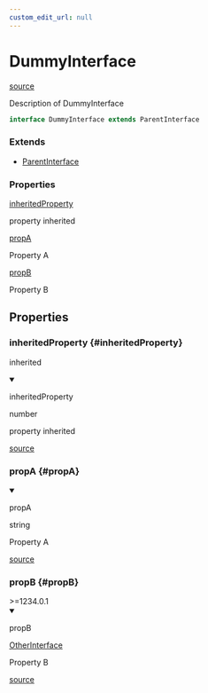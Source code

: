 ```yaml
---
custom_edit_url: null
---
```


# DummyInterface
<div className="doc-side">
<div className="doc-main-source">

[source](https://github.com/naver/typedoc-to-mdx/blob/0200f05/dummy-project/interface/DummyInterface.ts#L8)

</div>
</div>

<div className="doc-subtitle">

Description of DummyInterface

</div>

```ts
interface DummyInterface extends ParentInterface
```

<h3>Extends</h3>

- [ParentInterface](ParentInterface)

<div className="doc-summary doc-properties">
<h3 className="doc-summary-title">Properties</h3>
<div className="doc-summary-item">
<div className="doc-summary-name"><a href="#inheritedProperty">inheritedProperty</a></div>
<div className="doc-summary-desc">

property inherited

</div>
</div>
<div className="doc-summary-item">
<div className="doc-summary-name"><a href="#propA">propA</a></div>
<div className="doc-summary-desc">

Property A

</div>
</div>
<div className="doc-summary-item">
<div className="doc-summary-name"><a href="#propB">propB</a></div>
<div className="doc-summary-desc">

Property B

</div>
</div>
</div>

## Properties

<div className="doc-header-hidden">

### inheritedProperty {#inheritedProperty}

</div>

<span className="badge badge--warning">inherited</span>

<div className="doc-entry">

<details open className="doc-property">

<summary className="doc-member">

<span className="doc-name">inheritedProperty</span>

<span className="doc-type">

number

</span>

</summary>

<div className="doc-desc">

property inherited

</div>

</details>

<div className="doc-source">

[source](https://github.com/naver/typedoc-to-mdx/blob/0200f05/dummy-project/interface/ParentInterface.ts#L10)

</div>

</div>

<div className="doc-header-hidden">

### propA {#propA}

</div>

<div className="doc-entry">

<details open className="doc-property">

<summary className="doc-member">

<span className="doc-name">propA</span>

<span className="doc-type">

string

</span>

</summary>

<div className="doc-desc">

Property A

</div>

</details>

<div className="doc-source">

[source](https://github.com/naver/typedoc-to-mdx/blob/0200f05/dummy-project/interface/DummyInterface.ts#L13)

</div>

</div>

<div className="doc-header-hidden">

### propB {#propB}

</div>

<div className="doc-entry-version" title="Supported Version">
>=1234.0.1

</div>

<div className="doc-entry">

<details open className="doc-property">

<summary className="doc-member">

<span className="doc-name">propB</span>

<span className="doc-type">

[OtherInterface](OtherInterface)

</span>

</summary>

<div className="doc-desc">

Property B

</div>

</details>

<div className="doc-source">

[source](https://github.com/naver/typedoc-to-mdx/blob/0200f05/dummy-project/interface/DummyInterface.ts#L19)

</div>

</div>